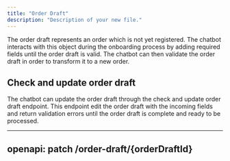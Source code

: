 ```yaml
---
title: "Order Draft"
description: "Description of your new file."
---
```


The order draft represents an order which is not yet registered. The chatbot interacts with this object during the onboarding process by adding required fields until the order draft is valid. The chatbot can then validate the order draft in order to transform it to a new order.

## Check and update order draft

The chatbot can update the order draft through the check and update order draft endpoint. This endpoint edit the order draft with the incoming fields and return validation errors until the order draft is complete and ready to be processed.

---
openapi: patch /order-draft/{orderDraftId}
---